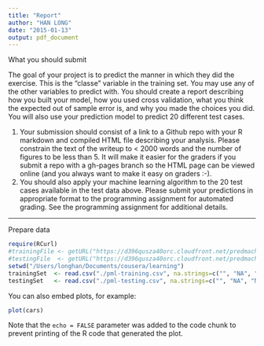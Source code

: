 ```yaml
---
title: "Report"
author: "HAN LONG"
date: "2015-01-13"
output: pdf_document
---
```


What you should submit

The goal of your project is to predict the manner in which they did the exercise. This is the "classe" variable in the training set. You may use any of the other variables to predict with. You should create a report describing how you built your model, how you used cross validation, what you think the expected out of sample error is, and why you made the choices you did. You will also use your prediction model to predict 20 different test cases. 

1. Your submission should consist of a link to a Github repo with your R markdown and compiled HTML file describing your analysis. Please constrain the text of the writeup to < 2000 words and the number of figures to be less than 5. It will make it easier for the graders if you submit a repo with a gh-pages branch so the HTML page can be viewed online (and you always want to make it easy on graders :-).
2. You should also apply your machine learning algorithm to the 20 test cases available in the test data above. Please submit your predictions in appropriate format to the programming assignment for automated grading. See the programming assignment for additional details. 

---
Prepare data

```r
require(RCurl)
#trainingFile <- getURL("https://d396qusza40orc.cloudfront.net/predmachlearn/pml-training.csv")
#testingFile  <- getURL("https://d396qusza40orc.cloudfront.net/predmachlearn/pml-testing.csv")
setwd("/Users/longhan/Documents/cousera/learning")
trainingSet  <- read.csv("./pml-training.csv", na.strings=c("", "NA", "NULL"))
testingSet   <- read.csv("./pml-testing.csv", na.strings=c("", "NA", "NULL"))
```

You can also embed plots, for example:

```r
plot(cars)
```

Note that the `echo = FALSE` parameter was added to the code chunk to prevent printing of the R code that generated the plot.
